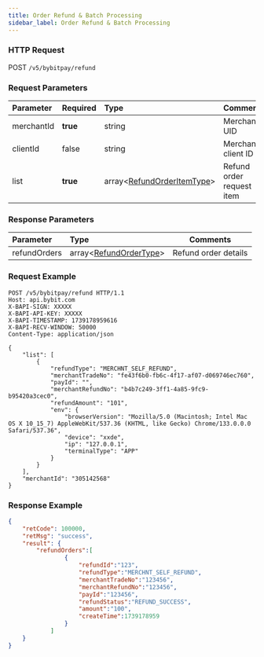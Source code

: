 ```yaml
---
title: Order Refund & Batch Processing
sidebar_label: Order Refund & Batch Processing
---
```

### HTTP Request
POST `/v5/bybitpay/refund`

### Request Parameters
| Parameter | Required | Type | Comments|
|:----- |:-------|:-----|------ |
|merchantId |**true** |string |Merchant UID|
|clientId |false|string |Merchant client ID|
|list|**true** | array&lt;[RefundOrderItemType](data-model/refund-order-item)&gt;|Refund order request item|

### Response Parameters
| Parameter | Type | Comments|
|:----- |:-----|----- |
|refundOrders |array&lt;[RefundOrderType](data-model/refund-order)&gt; |Refund order details|

### Request Example

```http
POST /v5/bybitpay/refund HTTP/1.1
Host: api.bybit.com
X-BAPI-SIGN: XXXXX
X-BAPI-API-KEY: XXXXX
X-BAPI-TIMESTAMP: 1739178959616
X-BAPI-RECV-WINDOW: 50000
Content-Type: application/json

{
    "list": [
        {
            "refundType": "MERCHNT_SELF_REFUND",
            "merchantTradeNo": "fe43f6b0-fb6c-4f17-af07-d069746ec760",
            "payId": "",
            "merchantRefundNo": "b4b7c249-3ff1-4a85-9fc9-b95420a3cec0",
            "refundAmount": "101",
            "env": {
                "browserVersion": "Mozilla/5.0 (Macintosh; Intel Mac OS X 10_15_7) AppleWebKit/537.36 (KHTML, like Gecko) Chrome/133.0.0.0 Safari/537.36",
                "device": "xxde",
                "ip": "127.0.0.1",
                "terminalType": "APP"
            }
        }
    ],
    "merchantId": "305142568"
}
```

### Response Example

```json
{
    "retCode": 100000,
    "retMsg": "success",
    "result": {
        "refundOrders":[
                {
                    "refundId":"123",
                    "refundType":"MERCHNT_SELF_REFUND",
                    "merchantTradeNo":"123456",
                    "merchantRefundNo":"123456",
                    "payId":"123456",
                    "refundStatus":"REFUND_SUCCESS",
                    "amount":"100",
                    "createTime":1739178959
                }
            ]
    }
}
```
